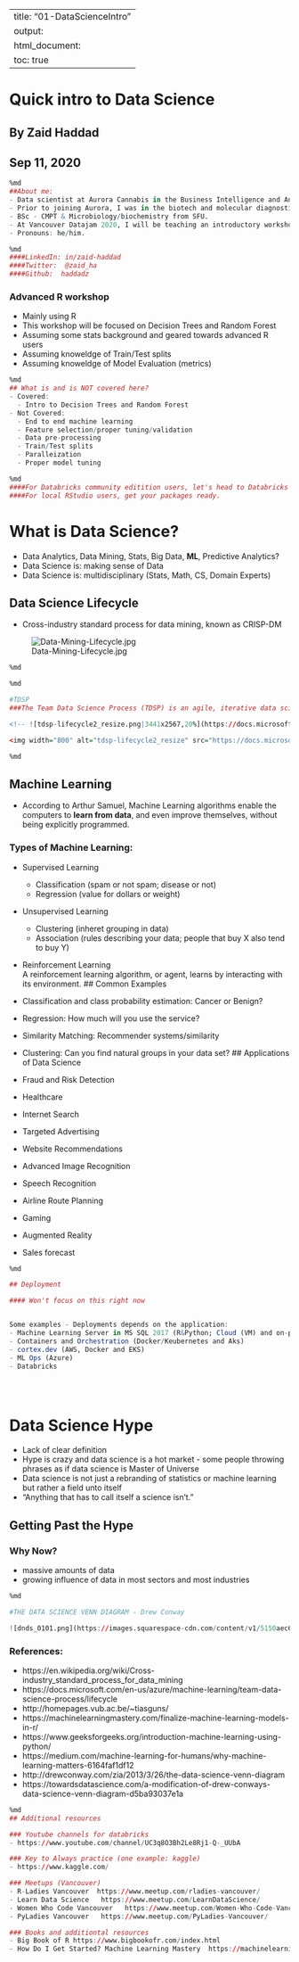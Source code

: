 
---
title: "01-DataScienceIntro"
output:
  html_document:
    toc: true
---

# Quick intro to Data Science
##  By Zaid Haddad
##  Sep 11, 2020

```r
%md
##About me:
- Data scientist at Aurora Cannabis in the Business Intelligence and Analytics department with focus analytics and advanced analytics(developing and deploying enterprise data science solutions).     
- Prior to joining Aurora, I was in the biotech and molecular diagnostics field developing and validating biomarkers and genomic classifiers in urological oncology. 
- BSc - CMPT & Microbiology/biochemistry from SFU.      
- At Vancouver Datajam 2020, I will be teaching an introductory workshop on decision trees and random forest and leading a team.    
- Pronouns: he/him.
```


```r
%md
####LinkedIn: in/zaid-haddad           
####Twitter:  @zaid_ha         
####Github:  haddadz    
```


### Advanced R workshop   
- Mainly using R 
- This workshop will be focused on Decision Trees and Random Forest
- Assuming some stats background and geared towards advanced R users
- Assuming knoweldge of Train/Test splits
- Assuming knoweldge of Model Evaluation (metrics)

```r
%md
## What is and is NOT covered here?
- Covered:
  - Intro to Decision Trees and Random Forest
- Not Covered:
  - End to end machine learning
  - Feature selection/proper tuning/validation
  - Data pre-processing
  - Train/Test splits
  - Paralleization
  - Proper model tuning
```


```r
%md
####For Databricks community editition users, let's head to Databricks and spin up the cluster (install packages). 
####For local RStudio users, get your packages ready. 
```

# What is Data Science?

- Data Analytics, Data Mining, Stats, Big Data, **ML**, Predictive Analytics?
- Data Science is: making sense of Data
- Data Science is: multidisciplinary (Stats, Math, CS, Domain Experts)


## Data Science Lifecycle
- Cross-industry standard process for data mining, known as CRISP-DM    


![Data-Mining-Lifecycle.jpg](https://upload.wikimedia.org/wikipedia/commons/thumb/b/b9/CRISP-DM_Process_Diagram.png/600px-CRISP-DM_Process_Diagram.png)

```r
%md 
```


```r
%md

#TDSP
###The Team Data Science Process (TDSP) is an agile, iterative data science methodology to deliver predictive analytics solutions and intelligent applications efficiently

<!-- ![tdsp-lifecycle2_resize.png|3441x2567,20%](https://docs.microsoft.com/en-us/azure/machine-learning/team-data-science-process/media/overview/tdsp-lifecycle2.png) -->

<img width="800" alt="tdsp-lifecycle2_resize" src="https://docs.microsoft.com/en-us/azure/machine-learning/team-data-science-process/media/overview/tdsp-lifecycle2.png">
```


```r
%md 
```

## Machine Learning

* According to Arthur Samuel, Machine Learning algorithms enable the computers to **learn from data**, and even improve themselves, without being explicitly programmed.
                         
### Types of Machine Learning:    
* Supervised Learning       
    -  Classification (spam or not spam; disease or not)    
    -  Regression (value for dollars or weight)     
* Unsupervised Learning          
    -  Clustering (inheret grouping in data)    
    -  Association (rules describing your data; people that buy X also tend to buy Y)    
* Reinforcement Learning         
A reinforcement learning algorithm, or agent, learns by interacting with its environment.
## Common Examples

-  Classification and class probability estimation: Cancer or Benign?
-  Regression: How much will you use the service?
-  Similarity Matching: Recommender systems/similarity
-  Clustering: Can you find natural groups in your data set?
## Applications of Data Science
- Fraud and Risk Detection
- Healthcare
- Internet Search
- Targeted Advertising
- Website Recommendations
- Advanced Image Recognition
- Speech Recognition
- Airline Route Planning
- Gaming
- Augmented Reality
- Sales forecast

```r
%md

## Deployment

#### Won't focus on this right now


Some examples - Deployments depends on the application:
- Machine Learning Server in MS SQL 2017 (R&Python; Cloud (VM) and on-prem)
- Containers and Orchestration (Docker/Keubernetes and Aks)
- cortex.dev (AWS, Docker and EKS)
- ML Ops (Azure)
- Databricks





```

# Data Science Hype

- Lack of clear definition
- Hype is crazy and data science is a hot market - some people throwing phrases as if data science is Master of Universe
- Data science is not just a rebranding of statistics or machine learning but rather a field unto itself
- “Anything that has to call itself a science isn’t.”

## Getting Past the Hype

### Why Now?
- massive amounts of data
- growing influence of data in most sectors and most industries

```r
%md

#THE DATA SCIENCE VENN DIAGRAM - Drew Conway

![dnds_0101.png](https://images.squarespace-cdn.com/content/v1/5150aec6e4b0e340ec52710a/1364352051365-HZAS3CLBF7ABLE3F5OBY/ke17ZwdGBToddI8pDm48kB2M2-8_3EzuSSXvzQBRsa1Zw-zPPgdn4jUwVcJE1ZvWQUxwkmyExglNqGp0IvTJZUJFbgE-7XRK3dMEBRBhUpxPe_8B-x4gq2tfVez1FwLYYZXud0o-3jV-FAs7tmkMHY-a7GzQZKbHRGZboWC-fOc/Data_Science_VD.png?format=750w)
```

### References:

- https://en.wikipedia.org/wiki/Cross-industry_standard_process_for_data_mining
- https://docs.microsoft.com/en-us/azure/machine-learning/team-data-science-process/lifecycle
- http://homepages.vub.ac.be/~tiasguns/      
- https://machinelearningmastery.com/finalize-machine-learning-models-in-r/      
- https://www.geeksforgeeks.org/introduction-machine-learning-using-python/      
- https://medium.com/machine-learning-for-humans/why-machine-learning-matters-6164faf1df12  
- http://drewconway.com/zia/2013/3/26/the-data-science-venn-diagram
- https://towardsdatascience.com/a-modification-of-drew-conways-data-science-venn-diagram-d5ba93037e1a

```r
%md
## Additional resources

### Youtube channels for databricks
- https://www.youtube.com/channel/UC3q8O3Bh2Le8Rj1-Q-_UUbA

### Key to Always practice (one example: kaggle)
- https://www.kaggle.com/

### Meetups (Vancouver)
- R-Ladies Vancouver  https://www.meetup.com/rladies-vancouver/
- Learn Data Science   https://www.meetup.com/LearnDataScience/
- Women Who Code Vancouver   https://www.meetup.com/Women-Who-Code-Vancouver/
- PyLadies Vancouver   https://www.meetup.com/PyLadies-Vancouver/

### Books and additiontal resources
- Big Book of R https://www.bigbookofr.com/index.html
- How Do I Get Started? Machine Learning Mastery  https://machinelearningmastery.com/start-here/

```

